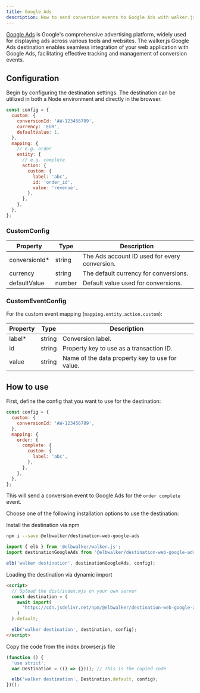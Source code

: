 ```yaml
---
title: Google Ads
description: How to send conversion events to Google Ads with walker.js
---
```



<PackageLink
  github="packages/destinations/web/google-ads"
  npm="@elbwalker/destination-web-google-ads"
/>

[Google Ads](https://ads.google.com/) is Google's comprehensive advertising
platform, widely used for displaying ads across various tools and websites. The
walker.js Google Ads destination enables seamless integration of your web
application with Google Ads, facilitating effective tracking and management of
conversion events.

## Configuration

Begin by configuring the destination settings. The destination can be utilized
in both a Node environment and directly in the browser.

```js
const config = {
  custom: {
    conversionId: 'AW-123456789',
    currency: 'EUR',
    defaultValue: 1,
  },
  mapping: {
    // e.g. order
    entity: {
      // e.g. complete
      action: {
        custom: {
          label: 'abc',
          id: 'order_id',
          value: 'revenue',
        },
      },
    },
  },
};
```

### CustomConfig

| Property       | Type   | Description                                   |
| -------------- | ------ | --------------------------------------------- |
| conversionId\* | string | The Ads account ID used for every conversion. |
| currency       | string | The default currency for conversions.         |
| defaultValue   | number | Default value used for conversions.           |

### CustomEventConfig

For the custom event mapping (`mapping.entity.action.custom`):

| Property | Type   | Description                                     |
| -------- | ------ | ----------------------------------------------- |
| label\*  | string | Conversion label.                               |
| id       | string | Property key to use as a transaction ID.        |
| value    | string | Name of the data property key to use for value. |

## How to use

First, define the config that you want to use for the destination:

```js
const config = {
  custom: {
    conversionId: 'AW-123456789',
  },
  mapping: {
    order: {
      complete: {
        custom: {
          label: 'abc',
        },
      },
    },
  },
};
```

This will send a conversion event to Google Ads for the `order complete` event.

Choose one of the
following&nbsp;<Link to="/docs/destinations/web/#installation">installation
options</Link> to use the destination:

<Tabs>
  <TabItem value="ts" label="TypeScript" default>
Install the destination via npm

```sh
npm i --save @elbwalker/destination-web-google-ads
```

```ts
import { elb } from '@elbwalker/walker.js';
import destinationGoogleAds from '@elbwalker/destination-web-google-ads';

elb('walker destination', destinationGoogleAds, config);
```

  </TabItem>
  <TabItem value="script" label="Script">

Loading the destination via dynamic import

```html
<script>
  // Upload the dist/index.mjs on your own server
  const destination = (
    await import(
      'https://cdn.jsdelivr.net/npm/@elbwalker/destination-web-google-ads/dist/index.mjs'
    )
  ).default;

  elb('walker destination', destination, config);
</script>
```

  </TabItem>
  <TabItem value="code" label="Code">
Copy the code from the&nbsp;<Link to="https://cdn.jsdelivr.net/npm/@elbwalker/destination-web-api@latest/dist/index.browser.js">index.browser.js</Link> file

```js
(function () {
  'use strict';
  var Destination = (() => {})(); // This is the copied code

  elb('walker destination', Destination.default, config);
})();
```

  </TabItem>
</Tabs>
